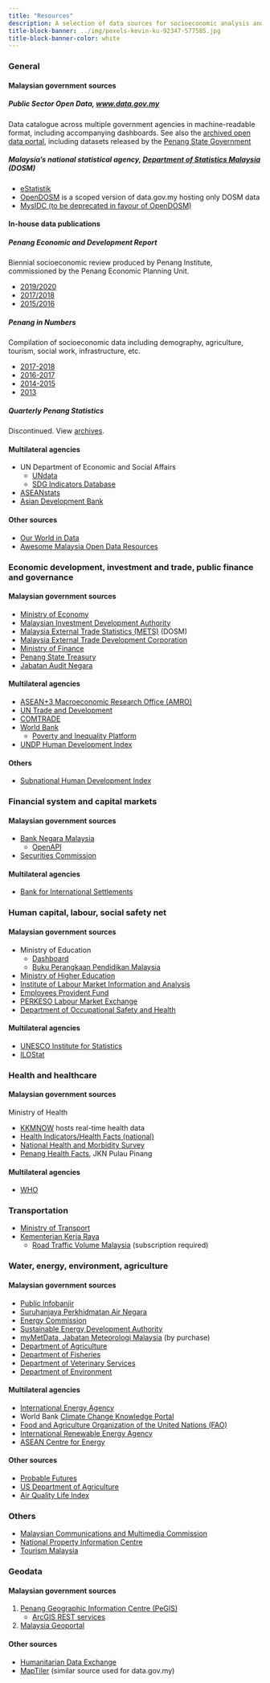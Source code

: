 ```yaml
---
title: "Resources"
description: A selection of data sources for socioeconomic analysis and research on Penang and Malaysia
title-block-banner: ../img/pexels-kevin-ku-92347-577585.jpg
title-block-banner-color: white
---
```


### General
::: {.panel-tabset}
#### Malaysian government sources

##### Public Sector Open Data, [www.data.gov.my](https://www.data.gov.my)
Data catalogue across multiple government agencies in machine-readable format, including accompanying dashboards. See also the [archived open data portal](http://archive.data.gov.my/), including datasets released by the [Penang State Government](https://archive.data.gov.my/data/ms_MY/dataset/?q=&organization=Kerajaan+Negeri+Pulau+Pinang&sort=title_string+asc)

##### Malaysia's national statistical agency, [Department of Statistics Malaysia](https://www.dosm.gov.my/) (DOSM)
- [eStatistik](https://newss.statistics.gov.my)
- [OpenDOSM](https://open.dosm.gov.my/) is a scoped version of data.gov.my hosting only DOSM data
- [MysIDC (to be deprecated in favour of OpenDOSM)](https://mysidc.statistics.gov.my/)

#### In-house data publications 

##### Penang Economic and Development Report

Biennial socioeconomic review produced by Penang Institute, commissioned by the Penang Economic Planning Unit. 

- [2019/2020](https://penanginstitute.org/publications/books-and-reports/penang-economic-and-development-report-2019-2020/)
- [2017/2018](https://penanginstitute.org/wp-content/uploads/jml/files/PEDR-2017-2018/PEDR_2017-2018_1-160.pdf)
- [2015/2016](https://penanginstitute.org/wp-content/uploads/2020/02/PEDR_2015-2016.pdf)

##### Penang in Numbers

Compilation of socioeconomic data including demography, agriculture, tourism, social work, infrastructure, etc.

- [2017-2018](https://penanginstitute.org/wp-content/uploads/2020/02/eBook_Penang-In-Numbers-2017-2018.pdf)
- [2016-2017](https://penanginstitute.org/wp-content/uploads/2020/02/Buku-Data-Penang-2016-2017.pdf)
- [2014-2015](https://penanginstitute.org/wp-content/uploads/jml/files/Penang-in-Numbers-2014-2015.pdf)
- [2013](https://penanginstitute.org/wp-content/uploads/jml/files/PgInNumbers_2013.pdf)

##### Quarterly Penang Statistics
Discontinued. View [archives](quarterly_penang_statistics.html).

#### Multilateral agencies 
- UN Department of Economic and Social Affairs 
    - [UNdata](https://data.un.org/) 
    - [SDG Indicators Database](https://unstats.un.org/sdgs/dataportal)
- [ASEANstats](https://www.aseanstats.org/)
- [Asian Development Bank](https://data.adb.org/)

#### Other sources
- [Our World in Data](https://ourworldindata.org/)
- [Awesome Malaysia Open Data Resources](https://github.com/Sinar/awesome-dotmy-opendata-resources)
:::

### Economic development, investment and trade, public finance and governance
::: {.panel-tabset}
#### Malaysian government sources

- [Ministry of Economy](https://www.ekonomi.gov.my)
- [Malaysian Investment Development Authority](https://www.mida.gov.my/why-malaysia/investment-statistics/)
- [Malaysia External Trade Statistics (METS)](https://metsonline.dosm.gov.my/) (DOSM)
- [Malaysia External Trade Development Corporation](https://www.matrade.gov.my/en/choose-malaysia/industry-capabilities/trade-statistics)
- [Ministry of Finance](https://www.mof.gov.my/)
- [Penang State Treasury](https://jkn.penang.gov.my)
- [Jabatan Audit Negara](https://www.audit.gov.my)

#### Multilateral agencies
- [ASEAN+3 Macroeconomic Research Office (AMRO)](https://amro-asia.org/?s=&_categories=data)
- [UN Trade and Development](https://unctadstat.unctad.org/datacentre/)
- [COMTRADE](https://comtradeplus.un.org/)
- [World Bank](https://data.worldbank.org/)
    - [Poverty and Inequality Platform](https://pip.worldbank.org/home)
- [UNDP Human Development Index](https://hdr.undp.org/data-center/human-development-index#/indicies/HDI)

#### Others
- [Subnational Human Development Index](https://globaldatalab.org/shdi/)
:::

### Financial system and capital markets

::: {.panel-tabset}
#### Malaysian government sources
- [Bank Negara Malaysia](https://www.bnm.gov.my/rates-statistics)
    - [OpenAPI](https://apikijangportal.bnm.gov.my/)
- [Securities Commission](https://www.sc.com.my/analytics)

#### Multilateral agencies
- [Bank for International Settlements](https://data.bis.org/)
:::

### Human capital, labour, social safety net

::: {.panel-tabset}
#### Malaysian government sources
- Ministry of Education
    - [Dashboard](https://emisonline.moe.gov.my/risalahmap/)
    - [Buku Perangkaan Pendidikan Malaysia](https://www.moe.gov.my/muatturun#elf_l1_cGVuZXJiaXRhbl9kYW5fanVybmFsL2J1a3UtcGVyYW5na2Fhbi1wZW5kaWRpa2FuLW1hbGF5c2lh)
- [Ministry of Higher Education](https://great.mohe.gov.my/Statistik)
- [Institute of Labour Market Information and Analysis](https://www.ilmia.gov.my/index.php/en/)
- [Employees Provident Fund](https://www.kwsp.gov.my/en/corporate/news-highlights/publications)
- [PERKESO Labour Market Exchange](https://www.perkeso.gov.my/en/our-services/other-services/lmi-eng.html)
- [Department of Occupational Safety and Health](https://www.dosh.gov.my/index.php/dahsboard-bda/dashboard-kemalangan/)

#### Multilateral agencies

- [UNESCO Institute for Statistics](https://data.uis.unesco.org/)
- [ILOStat](https://ilostat.ilo.org/)

:::

### Health and healthcare 
::: {.panel-tabset}
#### Malaysian government sources
Ministry of Health

- [KKMNOW](https://data.moh.gov.my/) hosts real-time health data 
- [Health Indicators/Health Facts (national)](https://www.moh.gov.my/index.php/pages/view/58?mid=19)
- [National Health and Morbidity Survey](https://iku.gov.my/nhms)
- [Penang Health Facts](https://jknpenang.moh.gov.my/jknpenang/index.php/penerbitan-0/8-artikel-jknpp/1110-penerbitan-3-health), JKN Pulau Pinang 

#### Multilateral agencies
- [WHO](https://www.who.int/data)
:::

### Transportation
- [Ministry of Transport](https://www.mot.gov.my/en/browse-by-topic/reports-and-stats)
- [Kementerian Kerja Raya](https://www.kkr.gov.my/ms/galeri/penerbitan/senarai-penerbitan-kkr)
    - [Road Traffic Volume Malaysia](http://rtvm.kkr.gov.my/) (subscription required)

### Water, energy, environment, agriculture
::: {.panel-tabset}
#### Malaysian government sources
- [Public Infobanjir](https://publicinfobanjir.water.gov.my/?lang=en)
- [Suruhanjaya Perkhidmatan Air Negara](https://www.span.gov.my/category/view/119)
- [Energy Commission](https://www.st.gov.my/eng/web/download/listing/151)
- [Sustainable Energy Development Authority](https://www.seda.gov.my/statistics-monitoring/)
- [myMetData, Jabatan Meteorologi Malaysia](https://mymetdata.met.gov.my/) (by purchase)
- [Department of Agriculture](https://www.doa.gov.my/index.php/pages/view/622?mid=239)
- [Department of Fisheries](https://www.dof.gov.my/en/resources/fisheries-statistics-i/)
- [Department of Veterinary Services](https://www.dvs.gov.my/)
- [Department of Environment](https://www.doe.gov.my)

#### Multilateral agencies
- [International Energy Agency](https://www.iea.org/data-and-statistics/data-explorers)
- World Bank [Climate Change Knowledge Portal](https://climateknowledgeportal.worldbank.org/)
- [Food and Agriculture Organization of the United Nations (FAO)](https://www.fao.org/statistics/en)
- [International Renewable Energy Agency](https://www.irena.org/Data/Downloads/IRENASTAT)
- [ASEAN Centre for Energy](https://aseanenergy.org)

#### Other sources
- [Probable Futures](https://probablefutures.org/climate-maps/)
- [US Department of Agriculture](https://fas.usda.gov/data)
- [Air Quality Life Index](https://aqli.epic.uchicago.edu/the-index/)
:::

### Others    
- [Malaysian Communications and Multimedia Commission](https://mcmc.gov.my/en/resources/statistics)
- [National Property Information Centre](https://napic2.jpph.gov.my/)
- [Tourism Malaysia](https://data.tourism.gov.my/)

### Geodata
::: {.panel-tabset}
#### Malaysian government sources
1. [Penang Geographic Information Centre (PeGIS)](http://pegis.penang.gov.my/)
    - [ArcGIS REST services](https://pegis.penang.gov.my/arcgis/rest/services)
2. [Malaysia Geoportal](http://www.mygeoportal.gov.my/node/61)

#### Other sources
- [Humanitarian Data Exchange](https://data.humdata.org/dataset/cod-ab-mys?)
- [MapTiler](https://data.maptiler.com/) (similar source used for data.gov.my)
:::
